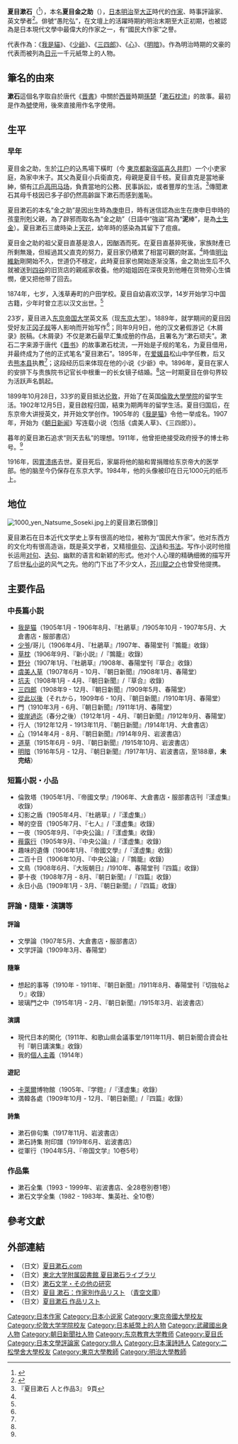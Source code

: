 {{Infobox writer
| name          = 夏目 漱石
| kana          = なつめ そうせき
| romaji        = Natsume Sōseki
| birth_name    = 夏目金之助
| image         = Natsume Soseki photo.jpg
| image_size    = 250px
| caption       = 攝於1912年9月13日[[明治天皇|明治天皇]]國喪
| pseudonym     = 漱石
| birth_date    = {{Birth date|1867|2|9}}
| birth_place   = {{JPN}}[[武藏國|武藏國]][[江戶|江戶]]牛込區[[馬場下町|馬場下橫町]]（現[[東京都|東京都]][[新宿區|新宿區]]）
| death_date    = {{Death date and age|1916|12|9|1867|2|9}}
| death_place   = {{EOJ}}[[東京府|東京府]][[東京市|東京市]]牛込區[[早稻田南町|早稻田南町]]（現新宿區）
| resting_place = [[雜司谷靈園|雜司谷靈園]]
| occupation    = 小說家、評論家、英文學者
| nationality   = {{JPN}}
| alma_mater    = [[東京帝國大學|東京帝國大學]]英文科学士<br />[[倫敦大學學院|倫敦大學學院]]
| period        = 1905年-1916年
| genre         = 小說、俳句、漢詩、評論、隨筆
| subject       = 
<!-- 未知參數 | the_reason    = 被文省部選為英國留學生 -->
| movement      = 
| notable_works = 《[[我是貓|我是貓]]》、《[[心_(夏目漱石)|心]]》、《[[少爺|少爺]]》
| spouse        = 鏡子夫人
| influences    = 
| influenced    = 后世许多日本、中國作家，如：[[芥川龍之介|芥川龍之介]]、[[柄谷行人|柄谷行人]]、[[魯迅|魯迅]]
| website       = 
| signature     = 
}}
'''夏目漱石'''（{{bd|1867年|2月9日|1916年|12月9日}}<ref name=":0">{{cite book |author=夏目漱石|others= 陳苑瑜譯|title=心|year=2010|publisher=立村文化|isbn=9789866283093}}</ref>），本名'''夏目金之助'''（{{jpn|j=夏目 金之助|hg=なつめ きんのすけ|rm=Natsume Kinnosuke|link=no}}），[[日本|日本]][[明治|明治]]至[[大正|大正]]時代的[[作家|作家]]、時事評論家、英文學者<ref>{{Cite web|title=漱石記念館、ロンドンで再開 天皇陛下の記帳など公開：朝日新聞デジタル|url=https://www.asahi.com/articles/ASM591CKHM58UHBI05R.html|accessdate=2021-04-17|work=朝日新聞デジタル|language=ja|archive-date=2021-04-21|archive-url=https://web.archive.org/web/20210421092156/https://www.asahi.com/articles/ASM591CKHM58UHBI05R.html|dead-url=no}}</ref>。俳號“愚陀弘”，在文壇上的活躍時期約明治末期至大正初期，也被認為是日本現代文學中最偉大的作家之一，有“國民大作家”之譽。

代表作為：《[[我是猫|我是貓]]》、《[[少爺|少爺]]》、《[[三四郎|三四郎]]》、《[[心_(小說)|心]]》、《[[明暗|明暗]]》。作為明治時期的文豪的代表而被列為[[日圓|日元]]一千元紙幣上的人物。

== 筆名的由來 ==
'''漱石'''這個名字取自於唐代《[[晋書|晋書]]》中關於[[西晉|西晉]]時期[[孫楚_(西晉)|孫楚]]「[[漱石枕流|漱石枕流]]」的故事。最初是作為[[號|號]]使用，後來直接用作名字使用。

== 生平 ==

=== 早年 ===
夏目金之助，生於[[江户|江户]]的込馬場下橫町（今 [[東京都|東京都]][[新宿區|新宿區]][[喜久井町|喜久井町]]）一个小吏家庭，為家中末子。其父為夏目小兵衛直克，母親是夏目千枝。夏目直克是當地豪紳，領有[[江戶|江戶]][[高田馬場|高田马场]]，負責當地的公務、民事訴訟，或者豐厚的生活。<ref name="#1">『夏目漱石 人と作品3』 9頁</ref>傳聞漱石其母千枝因已多子卻仍然高齡誕下漱石而感到羞恥。

夏目漱石的本名“金之助”是因出生時為[[庚申|庚申]]日，時有迷信認為出生在庚申日申時的孩童刑剋父親，為了辟邪而取名為“金之助”（日語中“強盜”寫為“'''泥'''棒”，是為[[五行|土生金]]）。夏目漱石三歲時染上[[天花|天花]]，幼年時的感染為其留下了痘痕。

夏目金之助的祖父夏目直基是浪人，因酗酒而死。在夏目直基猝死後，家族財產已所剩無幾，但經過其父直克的努力，夏目家仍積累了相當可觀的財富。<ref name="#1"/>時值[[明治维新|明治維新]]剛開始不久，世道仍不穩定，此時夏目家也開始逐渐没落，金之助出生后不久就被送到[[四谷|四谷]]的旧货店的親戚家收養。他的姐姐因在深夜見到他睡在货物旁心生憐憫，便又把他带了回去。

1874年，七岁，入浅草寿町的户田学校。夏目自幼喜欢汉学，14岁开始学习中国古籍，少年时曾立志以汉文出世。<ref name=":0" />

23岁，夏目进入[[东京帝国大学|东京帝国大学]]英文系（现[[东京大学|东京大学]]）。1889年，就学期间的夏目因受好友[[正冈子规|正冈子规]]等人影响而开始写作<ref name=":0" />；同年9月9日，他的汉文暑假游记《木屑录》脱稿。《木屑录》不仅是漱石最早汇集成册的作品，且署名为“漱石顽夫”。漱石二字来源于唐代《[[晋书|晋书]]》的故事漱石枕流，一开始是子规的笔名，为夏目借用，并最终成为了他的正式笔名“夏目漱石”。1895年，在[[爱媛县|爱媛县]]松山中学任教，后又去[[熊本县|熊本县]]执教<ref name=":0" />；这段经历后来体现在他的小说《少爺》中。1896年，夏目在家人的安排下与贵族院书记官长中根重一的长女镜子结婚。<ref name=":0" />这一时期夏目在俳句界较为活跃声名鹊起。

1899年10月28日，33岁的夏目抵达[[伦敦|伦敦]]，开始了在英国[[倫敦大學學院|倫敦大學學院]]的留学生活。1902年12月5日，夏目啟程归国，結束为期两年的留学生活。夏目归国后，在东京帝大讲授英文，并开始文学创作。1905年的《[[我是猫|我是猫]]》令他一举成名。1907年，开始为《[[朝日新闻|朝日新闻]]》写连载小说（包括《虞美人草》、《三四郎》）。

暮年的夏目漱石追求“则天去私”的理想。1911年，他曾拒绝接受政府授予的博士称号。<ref name=":0" />

1916年，因[[胃溃疡|胃溃疡]]去世。夏目死后，家屬将他的脑和胃捐赠给东京帝大的医学部。他的脑至今仍保存在东京大学。1984年，他的头像被印在日元1000元的纸币上。

== 地位 ==
[[File:1000_yen_Natsume_Soseki.jpg|thumb]]上的夏目漱石頭像]]

夏目漱石在日本近代文学史上享有很高的地位，被称为“国民大作家”。他对东西方的文化均有很高造诣，既是英文学者，又精擅[[俳句|俳句]]、[[汉诗|汉诗]]和[[书法|书法]]。写作小说时他擅长运用[[对句|对句]]、[[迭句|迭句]]、幽默的语言和新颖的形式。他对个人心理的精确细微的描写开了后世[[私小说|私小说]]的风气之先。他的门下出了不少文人，[[芥川龍之介|芥川龍之介]]也曾受他提携。

== 主要作品 ==

=== 中長篇小説 ===
* [[我是猫|我是猫]]（1905年1月 - 1906年8月、『杜鵑草』/1905年10月 - 1907年5月、大倉書店・服部書店）
* [[少爷|少爷]]/哥儿（1906年4月、『杜鵑草』/1907年、春陽堂刊『鶉籠』收錄）
* [[草枕|草枕]]（1906年9月、『新小説』/『鶉籠』收錄）
* [[野分|野分]]（1907年1月、『杜鵑草』/1908年、春陽堂刊『草合』收錄）
* [[虞美人草_(小說)|虞美人草]]（1907年6月 - 10月、『朝日新聞』/1908年1月、春陽堂）
* [[坑夫|坑夫]]（1908年1月 - 4月、『朝日新聞』/『草合』收錄）
* [[三四郎|三四郎]]（1908年9 - 12月、『朝日新聞』/1909年5月、春陽堂）
* [[從此以後_(小說)|從此以後]]（それから，1909年6 - 10月、『朝日新聞』/1910年1月、春陽堂）
* 門（1910年3月 - 6月、『朝日新聞』/1911年1月、春陽堂）
* [[彼岸過迄|彼岸過迄]]（春分之後）（1912年1月 - 4月、『朝日新聞』/1912年9月、春陽堂）
* 行人（1912年12月 - 1913年11月、『朝日新聞』/1914年1月、大倉書店）
* [[心_(夏目漱石)|心]]（1914年4月 - 8月、『朝日新聞』/1914年9月、岩波書店）
* [[道草|道草]]（1915年6月 - 9月、『朝日新聞』/1915年10月、岩波書店）
* [[明暗|明暗]]（1916年5月 - 12月、『朝日新聞』/1917年1月、岩波書店，至188章，'''未完结'''）

=== 短篇小説・小品 ===
* 倫敦塔（1905年1月、『帝國文學』/1906年、大倉書店・服部書店刊『漾虚集』收錄）
* 幻影之盾（1905年4月、『杜鵑草』/『漾虚集』）
* 琴的空音（1905年7月、『七人』/『漾虚集』收錄）
* 一夜（1905年9月、『中央公論』/『漾虚集』收錄）
* [[薤露行_(小说)|薤露行]]（1905年9月、『中央公論』/『漾虚集』收錄）
* 趣味的遺傳（1906年1月、『帝國文學』/『漾虚集』收錄）
* 二百十日（1906年10月、『中央公論』/『鶉籠』收錄）
* 文鳥（1908年6月、『大阪朝日』/1910年、春陽堂刊『四篇』收錄）
* 夢十夜（1908年7月 - 8月、『朝日新聞』/『四篇』收錄）
* 永日小品（1909年1月 - 3月、『朝日新聞』/『四篇』收錄）

=== 評論・隨筆・演講等 ===

==== 評論 ====
* 文學論（1907年5月、大倉書店・服部書店）
* 文学評論（1909年3月、春陽堂）

==== 隨筆 ====
* 想起的事等（1910年 - 1911年、『朝日新聞』/1911年8月、春陽堂刊『切抜帖より』收錄）
* 玻璃門之中（1915年1月 - 2月、『朝日新聞』/1915年3月、岩波書店）

==== 演講 ====
* 現代日本的開化（1911年、和歌山県会議事堂/1911年11月、朝日新聞合資会社刊『朝日講演集』收錄）
* 我的[[個人主義|個人主義]]（1914年）

==== 遊記 ====
*[[卡萊爾|卡萊爾]]博物館（1905年、『学鐙』/『漾虚集』收錄）
*満韓各處（1909年10月 - 12月、『朝日新聞』/『四篇』收錄）

==== 詩集 ====
* 漱石俳句集（1917年11月、岩波書店）
* 漱石詩集 附印譜（1919年6月、岩波書店）
* 從軍行（1904年5月、『帝国文学』10卷5号）

=== 作品集 ===
* 漱石全集（1993 - 1999年、岩波書店、全28卷別卷1卷）
* 漱石文学全集（1982 - 1983年、集英社、全10卷）

==參考文獻==
<references/>

== 外部連結 ==
{{wikiquote}}
* （日文）[http://www.natsumesoseki.com/ 夏目漱石.com] {{Wayback|url=http://www.natsumesoseki.com/ |date=20110607100703 }}
* （日文）[https://web.archive.org/web/20100106021538/http://www.library.tohoku.ac.jp/collect/soseki/ 東北大学附属図書館 夏目漱石ライブラリ]
* （日文）[https://web.archive.org/web/20030803142652/http://www2a.biglobe.ne.jp/~kimura/sosekistudy.htm 漱石文学・その他の研究]
* （日文）[http://www.aozora.gr.jp/index_pages/person148.html 夏目 漱石：作家別作品リスト] {{Wayback|url=http://www.aozora.gr.jp/index_pages/person148.html |date=20100114125250 }}（[[青空文庫|青空文庫]]）
* （日文）[http://kindai.ndl.go.jp/BIBibList.php?tpl_keyword=%B2%C6%CC%DC%DE%FB%C0%D0 夏目漱石 作品リスト] {{Wayback|url=http://kindai.ndl.go.jp/BIBibList.php?tpl_keyword=%B2%C6%CC%DC%DE%FB%C0%D0 |date=20090927222606 }}

{{Natsume Sōseki}}
{{日本紙幣上的人物}}

{{Authority control}}
{{DEFAULTSORT:Natsume Souseki}}
[[Category:日本作家|Category:日本作家]]
[[Category:日本小说家|Category:日本小说家]]
[[Category:東京帝國大學校友|Category:東京帝國大學校友]]
[[Category:伦敦大学学院校友|Category:伦敦大学学院校友]]
[[Category:日本紙幣上的人物|Category:日本紙幣上的人物]]
[[Category:武藏國出身人物|Category:武藏國出身人物]]
[[Category:朝日新聞社人物|Category:朝日新聞社人物]]
[[Category:东京教育大学教师|Category:东京教育大学教师]]
[[Category:夏目氏|Category:夏目氏]]
[[Category:日本文學評論家|Category:日本文學評論家]]
[[Category:俳人|Category:俳人]]
[[Category:日本漢詩詩人|Category:日本漢詩詩人]]
[[Category:二松學舍大學校友|Category:二松學舍大學校友]]
[[Category:東京大學教師|Category:東京大學教師]]
[[Category:明治大學教師|Category:明治大學教師]]